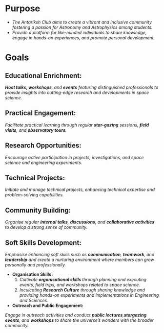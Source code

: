 # Purpose

* *The Antariksh Club aims to create a vibrant and inclusive community fostering a passion for Astronomy and Astrophysics among students.*
* *Provide a platform for like-minded individuals to share knowledge, engage in hands-on experiences, and promote personal development.*

# Goals

## Educational Enrichment:

***Host talks, workshops**, and **events** featuring distinguished professionals to provide insights into cutting-edge research and developments in space science.*

## Practical Engagement:

*Facilitate practical learning through regular **star-gazing** sessions, **field visits**, and **observatory tours**.*

## Research Opportunities:

*Encourage active participation in projects, investigations, and space science and engineering experiments.*

## Technical Projects:

*Initiate and manage technical projects, enhancing technical expertise and problem-solving capabilities.*

## Community Building:

*Organise regular **internal talks**, **discussions**, and **collaborative activities** to develop a strong sense of community.*

## Soft Skills Development:

*Emphasise enhancing soft skills such as **communication**, **teamwork**, and **leadership** and create a nurturing environment where members can grow personally and professionally.*

- **Organisation Skills:**
  1. *Cultivate **organisational skills** through planning and executing events, field trips, and workshops related to space science.*
  2. *Inculcating **Research Culture** through sharing knowledge and providing hands-on experiments and implementations in Engineering and Sciences.*
- **Outreach and Public Engagement:**

*Engage in outreach activities and conduct **public lectures**,**stargazing events**, and **workshops** to share the universe’s wonders with the broader community.*
